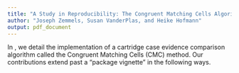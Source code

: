 ```yaml
---
title: "A Study in Reproducibility: The Congruent Matching Cells Algorithm and cmcR package"
author: "Joseph Zemmels, Susan VanderPlas, and Heike Hofmann"
output: pdf_document
---
```


In \textit{cmcR: Congruent Matching Cells Method in R for Cartridge Case Identification}, we detail the implementation of a cartridge case evidence comparison algorithm called the Congruent Matching Cells (CMC) method. Our contributions extend past a "package vignette" in the following ways.
\begin{enumerate}
\item We modularize the Congruent Matching Cells method as a set of sequential, pipe-friendly \texttt{R} functions. This structure allows for easier experimentation with alternative parameter settings and makes the algorithm more user-friendly.

\item We introduce a novel variance ratio statistic for comparing results from different parameterizations of the CMC method. This variance ratio statistic can be used as both a diagnostic tool and a comparison benchmark with other cartridge case comparison algorithms.

\item In detailing the steps of the algorithm and our implementation, our discussion is centered primarily computational reproducibility and ambiguities that arise when only a prosaic description of an algorithm is provided. We use the CMC method as a case-study to show that equally valid interpretations of a written-word algorithm description result in demonstrably different final results, which is antithetical to reproducible research. The process by which we implemented the method testifies to the fact that, especially in high-stakes fields such as forensics, it is imperative that source code and intermediate data be provided for examination of the algorithm's accuracy and implementation.

\end{enumerate}
